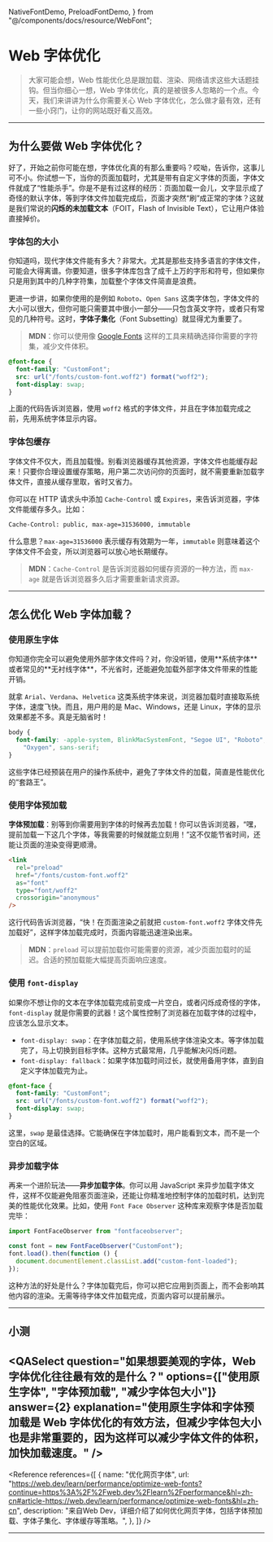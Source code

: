   NativeFontDemo,
  PreloadFontDemo,
} from "@/components/docs/resource/WebFont";

# Web 字体优化

> 大家可能会想，Web 性能优化总是跟加载、渲染、网络请求这些大话题挂钩。但当你细心一想，Web 字体优化，真的是被很多人忽略的一个点。今天，我们来讲讲为什么你需要关心 Web 字体优化，怎么做才最有效，还有一些小窍门，让你的网站既好看又高效。

---

## 为什么要做 Web 字体优化？

好了，开始之前你可能在想，字体优化真的有那么重要吗？哎呦，告诉你，这事儿可不小。你试想一下，当你的页面加载时，尤其是带有自定义字体的页面，字体文件就成了“性能杀手”。你是不是有过这样的经历：页面加载一会儿，文字显示成了奇怪的默认字体，等到字体文件加载完成后，页面才突然“刷”成正常的字体？这就是我们常说的**闪烁的未加载文本**（FOIT，Flash of Invisible Text），它让用户体验直接掉价。

### 字体包的大小

你知道吗，现代字体文件能有多大？非常大。尤其是那些支持多语言的字体文件，可能会大得离谱。你要知道，很多字体库包含了成千上万的字形和符号，但如果你只是用到其中的几种字符集，加载整个字体文件简直是浪费。

更进一步讲，如果你使用的是例如 `Roboto`、`Open Sans` 这类字体包，字体文件的大小可以很大，但你可能只需要其中很小一部分——只包含英文字符，或者只有常见的几种符号。这时，**字体子集化**（Font Subsetting）就显得尤为重要了。

> **MDN**：你可以使用像 [Google Fonts](https://fonts.google.com/) 这样的工具来精确选择你需要的字符集，减少文件体积。

```css
@font-face {
  font-family: "CustomFont";
  src: url("/fonts/custom-font.woff2") format("woff2");
  font-display: swap;
}
```

上面的代码告诉浏览器，使用 `woff2` 格式的字体文件，并且在字体加载完成之前，先用系统字体显示内容。

### 字体包缓存

字体文件不仅大，而且加载慢。别看浏览器缓存其他资源，字体文件也能缓存起来！只要你合理设置缓存策略，用户第二次访问你的页面时，就不需要重新加载字体文件，直接从缓存里取，省时又省力。

你可以在 HTTP 请求头中添加 `Cache-Control` 或 `Expires`，来告诉浏览器，字体文件能缓存多久。比如：

```bash
Cache-Control: public, max-age=31536000, immutable
```

什么意思？`max-age=31536000` 表示缓存有效期为一年，`immutable` 则意味着这个字体文件不会变，所以浏览器可以放心地长期缓存。

> **MDN**：`Cache-Control` 是告诉浏览器如何缓存资源的一种方法，而 `max-age` 就是告诉浏览器多久后才需要重新请求资源。

---

## 怎么优化 Web 字体加载？

### 使用原生字体

<NativeFontDemo />
你知道你完全可以避免使用外部字体文件吗？对，你没听错，使用**系统字体**或者常见的**无衬线字体**，不光省时，还能避免加载外部字体文件带来的性能开销。

就拿 `Arial`、`Verdana`、`Helvetica` 这类系统字体来说，浏览器加载时直接取系统字体，速度飞快。而且，用户用的是 Mac、Windows，还是 Linux，字体的显示效果都差不多。真是无脑省时！

```css
body {
  font-family: -apple-system, BlinkMacSystemFont, "Segoe UI", "Roboto",
    "Oxygen", sans-serif;
}
```

这些字体已经预装在用户的操作系统中，避免了字体文件的加载，简直是性能优化的“套路王”。

### 使用字体预加载

<PreloadFontDemo />

**字体预加载**：别等到你需要用到字体的时候再去加载！你可以告诉浏览器，“嘿，提前加载一下这几个字体，等我需要的时候就能立刻用！”这不仅能节省时间，还能让页面的渲染变得更顺滑。

```html
<link
  rel="preload"
  href="/fonts/custom-font.woff2"
  as="font"
  type="font/woff2"
  crossorigin="anonymous"
/>
```

这行代码告诉浏览器，“快！在页面渲染之前就把 `custom-font.woff2` 字体文件先加载好”，这样字体加载完成时，页面内容能迅速渲染出来。

> **MDN**：`preload` 可以提前加载你可能需要的资源，减少页面加载时的延迟。合适的预加载能大幅提高页面响应速度。

### 使用 `font-display`

如果你不想让你的文本在字体加载完成前变成一片空白，或者闪烁成奇怪的字体，`font-display` 就是你需要的武器！这个属性控制了浏览器在加载字体的过程中，应该怎么显示文本。

- `font-display: swap`：在字体加载之前，使用系统字体渲染文本。等字体加载完了，马上切换到目标字体。这种方式最常用，几乎能解决闪烁问题。
- `font-display: fallback`：如果字体加载时间过长，就使用备用字体，直到自定义字体加载完为止。

```css
@font-face {
  font-family: "CustomFont";
  src: url("/fonts/custom-font.woff2") format("woff2");
  font-display: swap;
}
```

这里，`swap` 是最佳选择。它能确保在字体加载时，用户能看到文本，而不是一个空白的区域。

### 异步加载字体

再来一个进阶玩法——**异步加载字体**。你可以用 JavaScript 来异步加载字体文件，这样不仅能避免阻塞页面渲染，还能让你精准地控制字体的加载时机，达到完美的性能优化效果。比如，使用 `Font Face Observer` 这种库来观察字体是否加载完毕：

```js
import FontFaceObserver from "fontfaceobserver";

const font = new FontFaceObserver("CustomFont");
font.load().then(function () {
  document.documentElement.classList.add("custom-font-loaded");
});
```

这种方法的好处是什么？字体加载完后，你可以把它应用到页面上，而不会影响其他内容的渲染。无需等待字体文件加载完成，页面内容可以提前展示。

---

## 小测

<QASelect
  question="如果想要美观的字体，Web 字体优化往往最有效的是什么？"
  options={["使用原生字体", "字体预加载", "减少字体包大小"]}
  answer={2}
  explanation="使用原生字体和字体预加载是 Web 字体优化的有效方法，但减少字体包大小也是非常重要的，因为这样可以减少字体文件的体积，加快加载速度。"
/>
---

<Reference
  references={[
    {
      name: "优化网页字体",
      url: "https://web.dev/learn/performance/optimize-web-fonts?continue=https%3A%2F%2Fweb.dev%2Flearn%2Fperformance&hl=zh-cn#article-https://web.dev/learn/performance/optimize-web-fonts&hl=zh-cn",
      description:
        "来自Web Dev，详细介绍了如何优化网页字体，包括字体预加载、字体子集化、字体缓存等策略。",
    },
  ]}
/>

---

<PageWarp next="resource/codecompression" prev="resource/webimg" />
